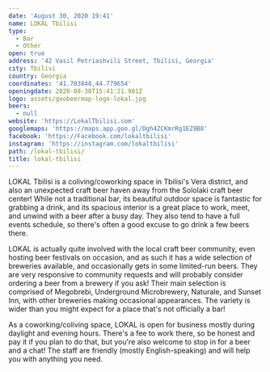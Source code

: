 ```yaml
---
date: 'August 30, 2020 19:41'
name: LOKAL Tbilisi
type:
  - Bar
  - Other
open: true
address: '42 Vasil Petriashvili Street, Tbilisi, Georgia'
city: Tbilisi
country: Georgia
coordinates: '41.703848,44.779654'
openingdate: 2020-08-30T15:41:21.981Z
logo: assets/geobeermap-logo-lokal.jpg
beers:
  - null
website: 'https://LokalTbilisi.com'
googlemaps: 'https://maps.app.goo.gl/Dgh4ZCKmrRg1EZ9B8'
facebook: 'https://Facebook.com/lokaltbilisi'
instagram: 'https://instagram.com/lokaltbilisi'
path: /lokal-tbilisi/
title: lokal-tbilisi
---
```

LOKAL Tbilisi is a coliving/coworking space in Tbilisi's Vera district, and also an unexpected craft beer haven away from the Sololaki craft beer center! While not a traditional bar, its beautiful outdoor space is fantastic for grabbing a drink, and its spacious interior is a great place to work, meet, and unwind with a beer after a busy day. They also tend to have a full events schedule, so there's often a good excuse to go drink a few beers there.

LOKAL is actually quite involved with the local craft beer community, even hosting beer festivals on occasion, and as such it has a wide selection of breweries available, and occasionally gets in some limited-run beers. They are very responsive to community requests and will probably consider ordering a beer from a brewery if you ask! Their main selection is comprised of Megobrebi, Underground Microbrewery, Naturale, and Sunset Inn, with other breweries making occasional appearances. The variety is wider than you might expect for a place that's not officially a bar!

As a coworking/coliving space, LOKAL is open for business mostly during daylight and evening hours. There's a fee to work there, so be honest and pay it if you plan to do that, but you're also welcome to stop in for a beer and a chat! The staff are friendly (mostly English-speaking) and will help you with anything you need. 

